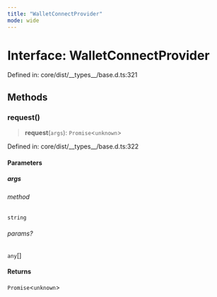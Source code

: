 ```yaml
---
title: "WalletConnectProvider"
mode: wide
---
```

  
# Interface: WalletConnectProvider

Defined in: core/dist/\_\_types\_\_/base.d.ts:321

## Methods

### request()

> **request**(`args`): `Promise`\<`unknown`\>

Defined in: core/dist/\_\_types\_\_/base.d.ts:322

#### Parameters

##### args

###### method

`string`

###### params?

`any`[]

#### Returns

`Promise`\<`unknown`\>
